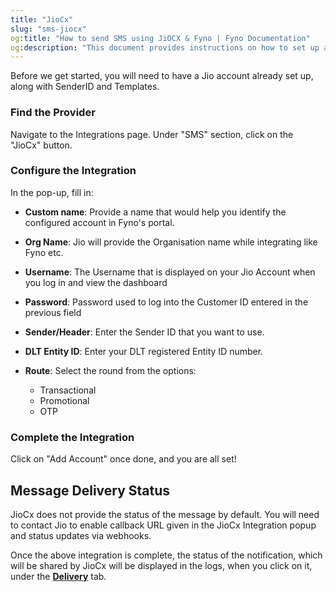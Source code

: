 ```yaml
---
title: "JioCx"
slug: "sms-jiocx"
og:title: "How to send SMS using JiOCX & Fyno | Fyno Documentation"
og:description: "This document provides instructions on how to set up a Jio account for SMS integration in Fyno's portal, including filling in necessary information and selecting message routes. It also mentions that message delivery status will need to be enabled separately with Jio."
---
```


Before we get started, you will need to have a Jio account already set up, along with SenderID and Templates.

<Steps>

### Find the Provider

Navigate to the Integrations page. Under "SMS" section, click on the "JioCx" button.

### Configure the Integration

In the pop-up, fill in:

- **Custom name**: Provide a name that would help you identify the configured account in Fyno's portal.

- **Org Name**: Jio will provide the Organisation name while integrating like Fyno etc.

- **Username**: The Username that is displayed on your Jio Account when you log in and view the dashboard

- **Password**: Password used to log into the Customer ID entered in the previous field

- **Sender/Header**: Enter the Sender ID that you want to use.

- **DLT Entity ID**: Enter your DLT registered Entity ID number.

- **Route**: Select the round from the options:
  - Transactional
  - Promotional
  - OTP

### Complete the Integration

Click on "Add Account" once done, and you are all set!

</Steps>

## Message Delivery Status

JioCx does not provide the status of the message by default. You will need to contact Jio to enable callback URL given in the JioCx Integration popup and status updates via webhooks.

Once the above integration is complete, the status of the notification, which will be shared by JioCx will be displayed in the logs, when you click on it, under the **[Delivery](./log-details-delivery)** tab.
